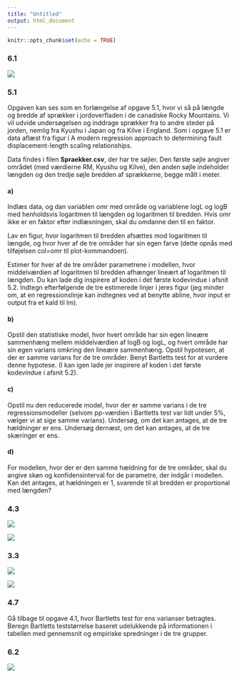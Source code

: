```yaml
---
title: "Untitled"
output: html_document
---
```


```r
knitr::opts_chunk$set(echo = TRUE)
```

### 6.1

![](6.1.png)

### 5.1

Opgaven kan ses som en forlængelse af opgave 5.1, hvor vi så på længde og bredde af sprækker i jordoverfladen i de canadiske Rocky Mountains. Vi vil udvide undersøgelsen og inddrage sprækker fra to andre steder på jorden, nemlig fra Kyushu i Japan og fra Kilve i England. Som i opgave 5.1 er data aflæst fra figur i A modern regression approach to determining fault displacement-length scaling relationships.

Data findes i filen **Spraekker.csv**, der har tre søjler. Den første søjle angiver området (med værdierne RM, Kyushu og Kilve), den anden søjle indeholder længden og den tredje søjle bredden af sprækkerne, begge målt i meter.

#### a) 
Indlæs data, og dan variablen omr med område og variablene logL og logB med henholdsvis logaritmen til længden og logaritmen til bredden. Hvis omr ikke er en faktor efter indlæsningen, skal du omdanne den til en faktor.

Lav en figur, hvor logaritmen til bredden afsættes mod logaritmen til længde, og hvor hver af de tre områder har sin egen farve (dette opnås med tilføjelsen col=omr til plot-kommandoen).

Estimer for hver af de tre områder parametrene i modellen, hvor middelværdien af logaritmen til bredden afhænger lineært af logaritmen til længden. Du kan lade dig inspirere af koden i det første kodevindue i afsnit 5.2. Indtegn efterfølgende de tre estimerede linjer i jeres figur (jeg minder om, at en regressionslinje kan indtegnes ved at benytte abline, hvor input er output fra et kald til lm).

#### b) 
Opstil den statistiske model, hvor hvert område har sin egen lineære sammenhæng mellem middelværdien af logB og logL, og hvert område har sin egen varians omkring den lineære sammenhæng. Opstil hypotesen, at der er samme varians for de tre områder. Benyt Bartletts test for at vurdere denne hypotese. (I kan igen lade jer inspirere af koden i det første kodevindue i afsnit 5.2).

#### c) 
Opstil nu den reducerede model, hvor der er samme varians i de tre regressionsmodeller (selvom pp-værdien i Bartletts test var lidt under 5%, vælger vi at sige samme varians). Undersøg, om det kan antages, at de tre hældninger er ens.
Undersøg dernæst, om det kan antages, at de tre skæringer er ens.

#### d) 
For modellen, hvor der er den samme hældning for de tre områder, skal du angive skøn og konfidensinterval for de parametre, der indgår i modellen.
Kan det antages, at hældningen er 1, svarende til at bredden er proportional med længden?

### 4.3

![](ms4.3-1.png)

![](ms4.3-2.png)


### 3.3

![](ms4.4-1.png)

![](ms4.4-2.png)

### 4.7

Gå tilbage til opgave 4.1, hvor Bartletts test for ens varianser betragtes. Beregn Bartletts teststørrelse baseret udelukkende på informationen i tabellen med gennemsnit og empiriske spredninger i de tre grupper.

### 6.2


![](ms6.2.png)